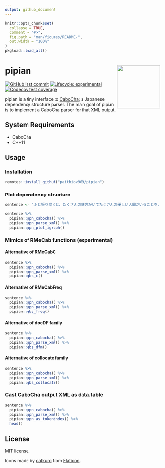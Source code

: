 ```yaml
---
output: github_document
---
```


<!-- README.md is generated from README.Rmd. Please edit that file -->

```r
knitr::opts_chunk$set(
  collapse = TRUE,
  comment = "#>",
  fig.path = "man/figures/README-",
  out.width = "100%"
)
pkgload::load_all()
```

# pipian <a href='https://paithiov909.github.io/pipian'><img src='man/figures/logo.png' align="right" height="139" /></a>

<!-- badges: start -->
[![GitHub last commit](https://img.shields.io/github/last-commit/paithiov909/pipian)](#)
[![Lifecycle: experimental](https://img.shields.io/badge/lifecycle-experimental-orange.svg)](https://www.tidyverse.org/lifecycle/#experimental)
[![Codecov test coverage](https://codecov.io/gh/paithiov909/pipian/branch/main/graph/badge.svg)](https://codecov.io/gh/paithiov909/pipian?branch=main)
<!-- badges: end -->

pipian is a tiny interface to [CaboCha](https://taku910.github.io/cabocha/); a Japanese dependency structure parser. The main goal of pipian is to implement a CaboCha parser for that XML output.

## System Requirements

- CaboCha
- C++11

## Usage

### Installation

``` r
remotes::install_github("paithiov909/pipian")
```

### Plot dependency structure

```r
sentence <- "ふと振り向くと、たくさんの味方がいてたくさんの優しい人間がいることを、わざわざ自分の誕生日が来ないと気付けない自分を奮い立たせながらも、毎日こんな、湖のようななんの引っ掛かりもない、落ちつき倒し、音一つも感じさせない人間でいれる方に憧れを持てたとある25歳の眩しき朝のことでした"

sentence %>% 
  pipian::ppn_cabocha() %>% 
  pipian::ppn_parse_xml() %>% 
  pipian::ppn_plot_igraph()
```

### Mimics of RMeCab functions (experimental)

#### Alternative of RMeCabC

```r
sentence %>% 
  pipian::ppn_cabocha() %>% 
  pipian::ppn_parse_xml() %>% 
  pipian::gbs_c()
```

#### Alternative of RMeCabFreq

```r
sentence %>% 
  pipian::ppn_cabocha() %>% 
  pipian::ppn_parse_xml() %>% 
  pipian::gbs_freq()
```

#### Alternative of docDF family

```r
sentence %>% 
  pipian::ppn_cabocha() %>% 
  pipian::ppn_parse_xml() %>% 
  pipian::gbs_dfm()
```

#### Alternative of collocate family

```r
sentence %>% 
  pipian::ppn_cabocha() %>% 
  pipian::ppn_parse_xml() %>% 
  pipian::gbs_collocate()
```

### Cast CaboCha output XML as data.table

```r
sentence %>% 
  pipian::ppn_cabocha() %>% 
  pipian::ppn_parse_xml() %>% 
  pipian::ppn_as_tokenindex() %>% 
  head()
```

## License

MIT license.

Icons made by [catkuro](https://www.flaticon.com/authors/catkuro) from [Flaticon](https://www.flaticon.com/).
